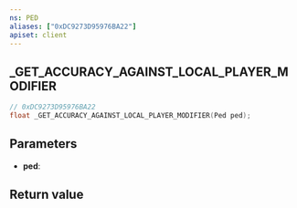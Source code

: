 ```yaml
---
ns: PED
aliases: ["0xDC9273D95976BA22"]
apiset: client
---
```

## _GET_ACCURACY_AGAINST_LOCAL_PLAYER_MODIFIER

```c
// 0xDC9273D95976BA22
float _GET_ACCURACY_AGAINST_LOCAL_PLAYER_MODIFIER(Ped ped);
```


## Parameters
* **ped**:

## Return value